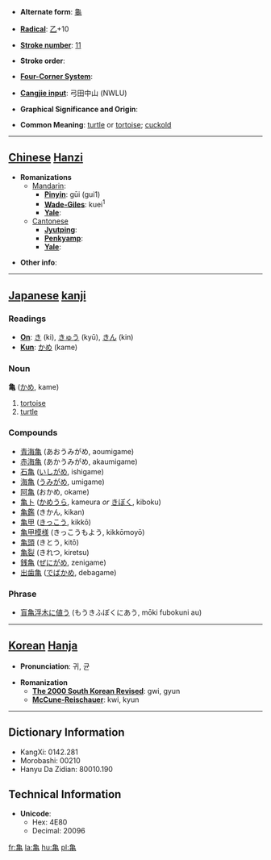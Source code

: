 * '''Alternate form''': [[龜]]

* '''[[Wiktionary:Chinese radical index| Radical]]''': [[Wiktionary:Chinese radical index 乙|乙]]+10

* '''[[Wiktionary:Chinese total strokes index|Stroke number]]''': [[Wiktionary:Chinese total strokes index 11|11]]

* '''Stroke order''': 

* '''[[Wiktionary:Chinese four corner index|Four-Corner System]]''': 

* '''[[Wiktionary:Chinese Cangjie index|Cangjie input]]''': 弓田中山 (NWLU)

* '''Graphical Significance and Origin''': 

* '''Common Meaning''': [[turtle]] or [[tortoise]]; [[cuckold]]

----

== [[Chinese]] [[Hanzi]] ==

* '''Romanizations'''
** [[Mandarin]]:
*** '''[[Pinyin]]''': gūi (gui1)
*** '''[[Wade-Giles]]''': kuei<sup>1</sup>
*** '''[[Yale]]''': 
**[[Cantonese]]
***'''[[Jyutping]]''':
***'''[[Penkyamp]]''': 
***'''[[Yale]]''': 

* '''Other info''': 

----

== [[Japanese]] [[kanji]] ==

===Readings===
* '''[[On]]''': [[き]] (ki), [[きゅう]] (kyū), [[きん]] (kin)
* '''[[Kun]]''': [[かめ]] (kame)

===Noun===
'''亀''' ([[かめ]], kame)
#[[tortoise]]
#[[turtle]]

===Compounds===
*[[青海亀]] (あおうみがめ, aoumigame)
*[[赤海亀]] (あかうみがめ, akaumigame)
*[[石亀]] ([[いしがめ]], ishigame)
*[[海亀]] ([[うみがめ]], umigame)
*[[阿亀]] (おかめ, okame)
*[[亀卜]] ([[かめうら]], kameura ''or'' [[きぼく]], kiboku)
*[[亀鑑]] (きかん, kikan)
*[[亀甲]] ([[きっこう]], kikkō)
*[[亀甲模様]] (きっこうもよう, kikkōmoyō)
*[[亀頭]] (きとう, kitō)
*[[亀裂]] (きれつ, kiretsu)
*[[銭亀]] ([[ぜにがめ]], zenigame)
*[[出歯亀]] ([[でばかめ]], debagame)

===Phrase===
*[[盲亀浮木に値う]] (もうきふぼくにあう, mōki fubokuni au)
----

== [[Korean]] [[Hanja]] ==

* '''Pronunciation''': 귀, 균

* '''Romanization'''
** '''[[The 2000 South Korean Revised Romanization|The 2000 South Korean Revised]]''': gwi, gyun
** '''[[McCune-Reischauer]]''': kwi, kyun

----

== Dictionary Information ==

* KangXi: 0142.281
* Morobashi: 00210
* Hanyu Da Zidian: 80010.190

== Technical Information ==

* '''Unicode''':
** Hex: 4E80
** Decimal: 20096

[[fr:亀]]
[[la:亀]]
[[hu:亀]]
[[pl:亀]]